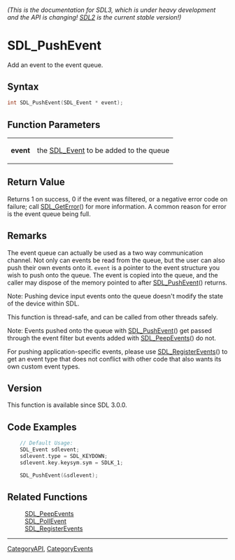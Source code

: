 ====== (This is the documentation for SDL3, which is under heavy development and the API is changing! [https://wiki.libsdl.org/ SDL2] is the current stable version!) ======
= SDL_PushEvent =

Add an event to the event queue.

== Syntax ==

<syntaxhighlight lang='c'>
int SDL_PushEvent(SDL_Event * event);
</syntaxhighlight>

== Function Parameters ==

{|
|'''event'''
|the [[SDL_Event]] to be added to the queue
|}

== Return Value ==

Returns 1 on success, 0 if the event was filtered, or a negative error code
on failure; call [[SDL_GetError]]() for more information. A common reason
for error is the event queue being full.

== Remarks ==

The event queue can actually be used as a two way communication channel.
Not only can events be read from the queue, but the user can also push
their own events onto it. <code>event</code> is a pointer to the event
structure you wish to push onto the queue. The event is copied into the
queue, and the caller may dispose of the memory pointed to after
[[SDL_PushEvent]]() returns.

Note: Pushing device input events onto the queue doesn't modify the state
of the device within SDL.

This function is thread-safe, and can be called from other threads safely.

Note: Events pushed onto the queue with [[SDL_PushEvent]]() get passed
through the event filter but events added with [[SDL_PeepEvents]]() do not.

For pushing application-specific events, please use
[[SDL_RegisterEvents]]() to get an event type that does not conflict with
other code that also wants its own custom event types.

== Version ==

This function is available since SDL 3.0.0.

== Code Examples ==

<syntaxhighlight lang='c++'>
    // Default Usage:
    SDL_Event sdlevent;
    sdlevent.type = SDL_KEYDOWN;
    sdlevent.key.keysym.sym = SDLK_1;

    SDL_PushEvent(&sdlevent);
</syntaxhighlight>

== Related Functions ==

:[[SDL_PeepEvents]]
:[[SDL_PollEvent]]
:[[SDL_RegisterEvents]]

----
[[CategoryAPI]], [[CategoryEvents]]


